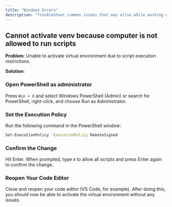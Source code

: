 ```yaml
---
title: "Windows Errors"
description: "Troubleshoot common issues that may arise while working with Aegis on Windows."
---
```


## Cannot activate venv because computer is not allowed to run scripts

**Problem**: Unable to activate virtual environment due to script execution restrictions.

**Solution**:

<Steps>

### Open PowerShell as administrator

Press `Win + X` and select Windows PowerShell (Admin) or search for PowerShell,
right-click, and choose Run as Administrator.

### Set the Execution Policy

Run the following command in the PowerShell window:
```bash
Set-ExecutionPolicy -ExecutionPolicy RemoteSigned
```

### Confirm the Change

Hit Enter. When prompted, type `A` to allow all scripts and press Enter again to confirm the change.

### Reopen Your Code Editor

Close and reopen your code editor (VS Code, for example). After doing this, you should now be able
to activate the virtual environment without any issues.

</Steps>

